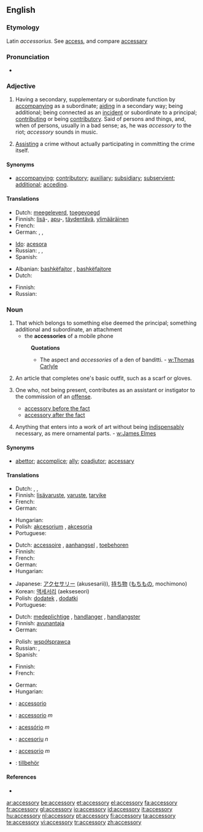 {{also|accessory breathing}}
==English==

===Etymology===
Latin ''accessorius''. See [[access]], and compare [[accessary]]

<!-- What's this got to do with anything?

===Pronunciation===
: '''Note:''' Ash accents the [[antepenult]]; and this is not only more regular, but [[preferable]], on account of [[easiness]] of pronunciation. Most [[orhoëpists]] place the accent on the ''first'' syllable. -->

===Pronunciation===
* {{IPA|/əkˈsɛsərɪ/}}

===Adjective===
{{en-adj}}

# Having a secondary, supplementary or subordinate function by [[accompanying]] as a subordinate; [[aiding]] in a secondary way; being additional; being connected as an [[incident]] or subordinate to a principal; [[contributing]] or being [[contributory]]. Said of persons and things, and, when of persons, usually in a bad sense; as, he was ''accessory'' to the riot; ''accessory'' sounds in music.
# {{context|legal}} [[assist|Assisting]] a crime without actually participating in committing the crime itself.

====Synonyms====
* [[accompanying]]; [[contributory]]; [[auxiliary]]; [[subsidiary]]; [[subservient]]; [[additional]]; [[acceding]].

====Translations====
{{trans-top|having a supplementary function}}
* Dutch: [[meegeleverd]], [[toegevoegd]]
* Finnish: [[lisä]]-, [[apu]]-, [[täydentää|täydentävä]], [[ylimääräinen]]
* French: {{t+|fr|accessoire}}
* German: {{t|de|nebensächlich}}, {{t+|de|zusätzlich}}, {{t|de|begleitend}}
{{trans-mid}}
* [[Ido]]: [[acesora]]
* Russian: {{t|ru|вспомогательный|tr=vspomogát'el'nyj|sc=Cyrl}}, {{t|ru|добавочный|tr=dobávočnyj|sc=Cyrl}}, {{t|ru|дополнительный|tr=dopolnít'el'nyj|sc=Cyrl}}
* Spanish: {{t-|es|accesorio}}
{{trans-bottom}}

{{trans-top|assisting a crime}}
* Albanian: [[bashkëfajtor]] {{m}}, [[bashkëfajtore]] {{f}}
* Dutch: {{t+|nl|medeplichtig}}
{{trans-mid}}
* Finnish: {{t-|fi|avustava}}
* Russian: {{t|ru|соучаствующий|tr=součástvujuš'ij|sc=Cyrl}}
{{trans-bottom}}

===Noun===
{{en-noun|accessories}}

# That which belongs to something else deemed the principal; something additional and subordinate, an attachment
#* the '''accessories''' of a mobile phone
#: '''Quotations'''
#:* The aspect and ''accessories'' of a den of banditti. - [[w:Thomas Carlyle]]
# {{clothing}} An article that completes one's basic outfit, such as a scarf or gloves.
# {{legal}} One who, not being present, contributes as an assistant or instigator to the commission of an [[offense]].
#* [[accessory before the fact]]
#* [[accessory after the fact]]
# {{context|fine arts}} Anything that enters into a work of art without being [[indispensably]] necessary, as mere ornamental parts. - [[w:James Elmes]]

====Synonyms====
* [[abettor]]; [[accomplice]]; [[ally]]; [[coadjutor]]; [[accessary]]

====Translations====
{{trans-top|attachment}}
* Dutch: {{t+|nl|accessoire|n}}, {{t+|nl|aanhangsel|n}}, {{t+|nl|toebehoren|n}}
* Finnish: [[lisävaruste]], [[varuste]], [[tarvike]]
* French: {{t+|fr|accessoire|m}}
* German: {{t-|de|Zubehör|n}}
{{trans-mid}}
* Hungarian: {{t+|hu|tartozék}}
* Polish: [[akcesorium]] {{n}}, [[akcesoria]] {{p}}
* Portuguese: {{t+|pt|acessório|m}}
{{trans-bottom}}

{{trans-top|clothing accessory}}
* Dutch: [[accessoire]] {{n}}, [[aanhangsel]] {{n}}, [[toebehoren]] {{n}}
* Finnish: {{t-|fi|asuste}}
* French: {{t+|fr|accessoire|m}}
* German: {{t+|de|Accessoire|n}}
* Hungarian: {{t+|hu|kiegészítő}}
{{trans-mid}}
* Japanese: [[アクセサリー]] (akusesarii)), [[持ち物]] ([[もちもの]], mochimono)
* Korean: [[액세서리]] (aekseseori)
* Polish: [[dodatek]] {{m}}, [[dodatki]] {{p}}
* Portuguese: {{t+|pt|acessório|m}}
{{trans-bottom}}

{{trans-top|contributor to an offense}}
* Dutch: [[medeplichtige]] {{m|f}}, [[handlanger]] {{m}}, [[handlangster]] {{f}}
* Finnish: [[avunantaja]]
* German: {{t+|de|Beihilfe|f}}
{{trans-mid}}
* Polish: [[współsprawca]] {{m}}
* Russian: {{t|ru|соучастник|m|tr=součástnik|sc=Cyrl}}, {{t|ru|соучастница|f|tr=součástnica|sc=Cyrl}}
* Spanish: {{t-|es|cómplice|m|f}}
{{trans-bottom}}

{{trans-top|unessential part in a work of art}}
* Finnish: {{t-|fi|koriste}}
* French: {{t+|fr|accessoire|m}}
{{trans-mid}}
* German: {{t+|de|Accessoire|n}}
* Hungarian: {{t|hu|bűntárs}}
{{trans-bottom}}

{{checktrans-top}}
* {{ttbc|Interlingua}}: [[accessorio]]
* {{ttbc|Italian}}: [[accessorio]] ''m''
* {{ttbc|Portuguese}}: [[acessório]] ''m''
* {{ttbc|Romanian}}: [[accesoriu]] ''n''
* {{ttbc|Spanish}}: [[accesorio]] ''m''
* {{ttbc|Swedish}}: [[tillbehör]]
{{checktrans-bottom}}

====References====
* {{R:Webster 1913}}

[[ar:accessory]]
[[be:accessory]]
[[et:accessory]]
[[el:accessory]]
[[fa:accessory]]
[[fr:accessory]]
[[gl:accessory]]
[[io:accessory]]
[[id:accessory]]
[[it:accessory]]
[[hu:accessory]]
[[nl:accessory]]
[[pt:accessory]]
[[fi:accessory]]
[[ta:accessory]]
[[te:accessory]]
[[vi:accessory]]
[[tr:accessory]]
[[zh:accessory]]